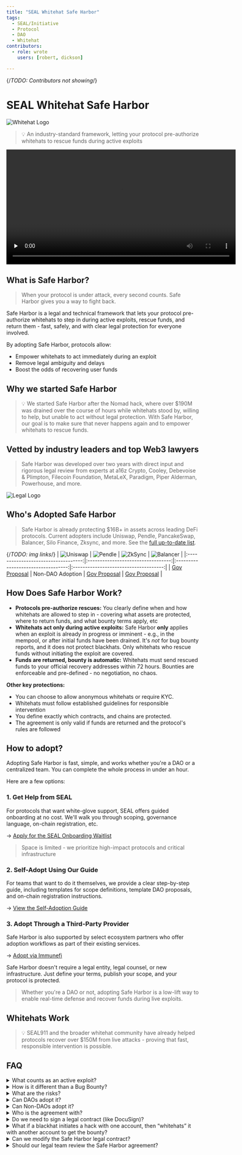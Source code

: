 ```yaml
---
title: "SEAL Whitehat Safe Harbor"
tags:
  - SEAL/Initiative
  - Protocol
  - DAO
  - Whitehat
contributors:
  - role: wrote
    users: [robert, dickson]

---
```

{/*TODO: Contributors not showing*/}

<TagProvider>
<TagFilter />

# SEAL Whitehat Safe Harbor

<TagList tags={frontmatter.tags} />
<AttributionList contributors={frontmatter.contributors} />

<img src={logo} alt="Whitehat Logo" />

> 💡 An industry-standard framework, letting your protocol pre-authorize whitehats to rescue funds during active exploits 

<div align="center">
  <video controls width="600" preload="none">
    <source src="./images/Protocol_Explainer_Video.mp4" type="video/mp4" />
    Your browser does not support the video tag.
  </video>
</div>

## What is Safe Harbor?

> When your protocol is under attack, every second counts. Safe Harbor gives you a way to fight back.

Safe Harbor is a legal and technical framework that lets your protocol pre-authorize whitehats to step in during active exploits, rescue funds, and return them - fast, safely, and with clear legal protection for everyone involved.

By adopting Safe Harbor, protocols allow:

- Empower whitehats to act immediately during an exploit
- Remove legal ambiguity and delays
- Boost the odds of recovering user funds

## Why we started Safe Harbor

> 💡 We started Safe Harbor after the Nomad hack, where over $190M was drained over the course of hours while whitehats stood by, willing to help, but unable to act without legal protection. With Safe Harbor, our goal is to make sure that never happens again and to empower whitehats to rescue funds.

## Vetted by industry leaders and top Web3 lawyers

> Safe Harbor was developed over two years with direct input and rigorous legal review from experts at a16z Crypto, Cooley, Debevoise & Plimpton, Filecoin Foundation, MetaLeX, Paradigm, Piper Alderman, Powerhouse, and more.

<img src={legal} alt="Legal Logo" />

## Who's Adopted Safe Harbor

> Safe Harbor is already protecting $16B+ in assets across leading DeFi protocols. Current adopters include Uniswap, Pendle, PancakeSwap, Balancer, Silo Finance, Zksync, and more. See the [full up-to-date list](https://safeharbor.securityalliance.org/).

{/*TODO: img links*/}
| ![Uniswap](/safe-harbor/images/Uniswap_logo.png) | ![Pendle](./images/Pendle_logo.png) | ![ZkSync](./images/Zksync_logo.png) | ![Balancer](./images/Balancer_logo.png) |
|:-----------------------------------:|:----------------------------------:|:----------------------------------:|:-------------------------------------:|
| [Gov Proposal](https://www.tally.xyz/gov/uniswap/proposal/79) | Non-DAO Adoption | [Gov Proposal](https://www.tally.xyz/gov/zksync/proposal/35395412545014978447594654620386134175315194219985614464693911512436668500487?govId=eip155:324:0x496869a7575A1f907D1C5B1eca28e4e9E382afAb) | [Gov Proposal](https://snapshot.box/#/s:balancer.eth/proposal/0x8c3fd2550184ec28653c46e959782f1a3127ca8aa6a5652494a9c29ad77d9b55) |

## How Does Safe Harbor Work?

- **Protocols pre-authorize rescues:** You clearly define when and how whitehats are allowed to step in - covering what assets are protected, where to return funds, and what bounty terms apply, etc
- **Whitehats act only during active exploits:** Safe Harbor **only** applies when an exploit is already in progress or imminent - e.g., in the mempool, or after initial funds have been drained. It's *not* for bug bounty reports, and it does not protect blackhats. Only whitehats who rescue funds without initiating the exploit are covered.
- **Funds are returned, bounty is automatic:** Whitehats must send rescued funds to your official recovery addresses within 72 hours. Bounties are enforceable and pre-defined - no negotiation, no chaos.

**Other key protections:**

- You can choose to allow anonymous whitehats or require KYC.
- Whitehats must follow established guidelines for responsible intervention
- You define exactly which contracts, and chains are protected.
- The agreement is only valid if funds are returned and the protocol's rules are followed

## How to adopt?

Adopting Safe Harbor is fast, simple, and works whether you're a DAO or a centralized team. You can complete the whole process in under an hour.

Here are a few options:

### 1. Get Help from SEAL

For protocols that want white-glove support, SEAL offers guided onboarding at no cost. We'll walk you through scoping, governance language, on-chain registration, etc.

→ [Apply for the SEAL Onboarding Waitlist](https://form.typeform.com/to/QF3YjWno)

> Space is limited - we prioritize high-impact protocols and critical infrastructure

### 2. Self-Adopt Using Our Guide

For teams that want to do it themselves, we provide a clear step-by-step guide, including templates for scope definitions, template DAO proposals, and on-chain registration instructions.

→ [View the Self-Adoption Guide](/safe-harbor/self-adoption-guide)

### 3. Adopt Through a Third-Party Provider

Safe Harbor is also supported by select ecosystem partners who offer adoption workflows as part of their existing services. 

→ [Adopt via Immunefi](https://docs.google.com/forms/d/e/1FAIpQLSehHw_KyNfSr9YbnO1AB3OZ4cvVS2oInIxdveCPguR9GSxZFQ/viewform)

Safe Harbor doesn't require a legal entity, legal counsel, or new infrastructure. Just define your terms, publish your scope, and your protocol is protected.

> Whether you're a DAO or not, adopting Safe Harbor is a low-lift way to enable real-time defense and recover funds during live exploits.

## Whitehats Work

> 💡 SEAL911 and the broader whitehat community have already helped protocols recover over $150M from live attacks - proving that fast, responsible intervention is possible.

## FAQ

<details>
<summary>What counts as an active exploit?</summary>

An *active exploit* is one that’s already in progress or imminent - for example, a malicious transaction sitting in the mempool or a vulnerability that's already being exploited. Safe Harbor only applies when immediate action is required to prevent or stop fund loss. It does **not** apply to situations where there is no imminent threat and where responsible disclosure can prevent fund loss.

</details>

<details>
<summary>How is it different than a Bug Bounty?</summary>

Bug bounties reward whitehats for responsibly disclosing vulnerabilities *before* they’re exploited. Safe Harbor kicks in *after* an exploit is underway - when there’s no time for disclosure, and whitehats need legal cover to intervene and recover funds in real time.

</details>
    
<details>
<summary>What are the risks?</summary>

There is little to no risk. The status quo is the protocol is hacked and the hacker gets 100% of funds. But with Safe Harbor, we unlock the upside of whitehats stepping in and rescuing funds. So the worst case scenario is the status quo, while the best case scenario is all funds are rescued by the protocol.

Whitehats only receive protection if they follow every requirement. If no exploit happens, nothing changes. If they do not follow Safe Harbor, they’re a blackhat

</details>
    
<details>
<summary>Can DAOs adopt it?</summary>

Yes. Safe Harbor was built with DAOs in mind. No legal entity is required - just a governance vote and public on-chain registration. Many protocols who have adopted are DAOs (ex: Uniswap, Balancer, Zksync) 

</details>
    
<details>
<summary>Can Non-DAOs adopt it?</summary>

Yes. Centralized teams and foundations can also adopt Safe Harbor by publishing their scope and adoption terms. No DAO is required. Many protocols who have adopted are centralized teams (Pendle, Polymarket)

</details>

<details>
<summary>Who is the agreement with?</summary>

The Safe Harbor agreement is structured as a **public unilateral offer -** a legally binding offer made by your protocol to *any whitehat* who acts under the published terms. There’s no need to know or pre-approve the individual. If a whitehat follows your rules (e.g. intervenes during an active exploit, returns funds to the recovery address, meets any KYC requirements), the agreement becomes binding. No signatures or formal negotiation required.

</details>

<details>
<summary>Do we need to sign a legal contract (like DocuSign)?</summary>

Nope. Safe Harbor uses on-chain registration and public adoption details - no signatures or lawyers required. If you’re a DAO, a governance vote is enough.

</details>

<details>
<summary>What if a blackhat initiates a hack with one account, then “whitehats” it with another account to get the bounty?</summary>

They’re not covered. Safe Harbor protections **only** apply to whitehats who are fully independent from the original exploit. If someone initiates a hack and then tries to “rescue” the funds with another address, they’re still considered a blackhat - **no bounty, no legal protection, and fully liable**.
    
To reduce this risk even further, we recommend protocols set their Safe Harbor bounty cap **at or below** their existing bug bounty. This way, there’s no financial incentive to attempt an exploit - it's easier, safer, and more profitable to report the bug through your standard disclosure process than to fake a whitehat rescue under legal risk.

</details>

<details>
<summary>Can we modify the Safe Harbor legal contract?</summary>

We strongly discourage protocols from modifying the legal language of the Safe Harbor agreement. The framework is designed as a **standard** across the industry, so whitehats can understand the rules quickly and act confidently during emergencies.
    
That said, the agreement is built with flexibility where it matters: you define your scope - such as which contracts are covered, Asset Recovery Addresses, bounty terms, and KYC requirements. These parameters are designed to give you control without breaking the shared standard that makes Safe Harbor effective.

</details>

<details>
<summary>Should our legal team review the Safe Harbor agreement?</summary>

It’s optional. The agreement has already been vetted by leading law firms (Cooley, Debevoise & Plimpton, Piper Alderman) and adopted by top-tier protocols like Uniswap, Balancer, and Pendle.
    
That said, if your legal team wants to review it for extra peace of mind, they absolutely can. Just keep in mind: the agreement is a community standard designed for consistency, so major edits aren’t recommended (and usually unnecessary).

</details>

</TagProvider>